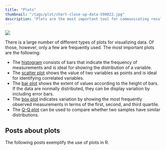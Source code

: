```yaml
---
title: "Plots"
thumbnail: "/tags/plot/chart-close-up-data-590022.jpg"
description: "Plots are the most important tool for communicating results. However, choosing the right type of plot can be challenginge. Learn here, how to choose between histograms, scatter plots, box plots, and so on."
---
```

<img src="chart-close-up-data-590022.jpg">

There is a large number of different types of plots for visualizing data. Of those, however, only a few are frequently used. The most important plots are the following:

* The [histogram](/post/data-visualization/histogram/) consists of bars that indicate the frequency of measurements and is ideal for showing the distribution of a variable.
* The [scatter plot](/post/data-visualization/scatterplot/) shows the value of two variables as points and is ideal for identifying correlated variables.
* The [bar plot](/post/data-visualization/barplot/) shows the extent of values according to the height of bars. If the data are normally distributed, they can be display variation by including error bars.
* The [box plot](/post/data-visualization/boxplot/) indicates variation by showing the most frequently observed measurements in terms of the first, second, and third quartile.
* The [Q-Q plot](/post/statistical_test/signed_wilcox_rank_test/) can be used to compare whether two samples have similar distributions.

## Posts about plots

The following posts exemplify the use of plots in R.
